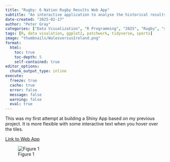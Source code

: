 ```yaml
---
title: "Rugby: 6 Nation Rugby Results Web App"
subtitle: "An interactive application to analyse the historical results played by the teams of the six nations and the rugby champ"
date-created: "2025-02-17"
author: "Peter Gray"
categories: ["Data Visualization", "R Programming", "2025", "Rugby", "shinyapp", "plotly"]
tags: [R, data visulation, ggplot2, patchwork, tidyverse, sports]
image: "thumbnails/WalesversusIreland.png"
format:
  html:
    toc: true
    toc-depth: 5
    self-contained: true
editor_options: 
  chunk_output_type: inline
execute: 
  freeze: true                                                  
  cache: true                                                   
  error: false
  message: false
  warning: false
  eval: true
---
```


This was my first attempt at building a Shiny App based on my previous project. It is more flexible with some interactive text when you hover over the tiles.

[Link to Web App](https://eh1prp-dwyfor16.shinyapps.io/rugbyresultsapp/)

![Figure 1](thumbnails/WalesversusIreland.png)
